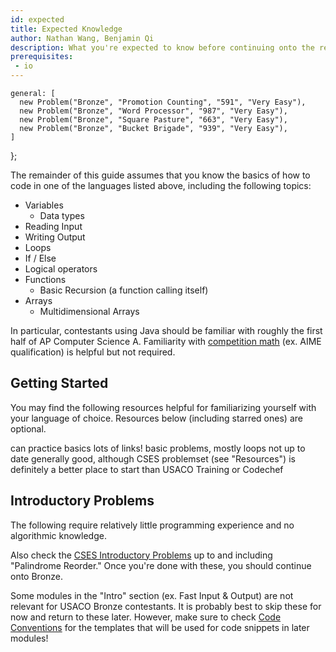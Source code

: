 ```yaml
---
id: expected
title: Expected Knowledge
author: Nathan Wang, Benjamin Qi
description: What you're expected to know before continuing onto the rest of USACO Bronze.
prerequisites:
 - io
---
```



    general: [
      new Problem("Bronze", "Promotion Counting", "591", "Very Easy"),
      new Problem("Bronze", "Word Processor", "987", "Very Easy"),
      new Problem("Bronze", "Square Pasture", "663", "Very Easy"),
      new Problem("Bronze", "Bucket Brigade", "939", "Very Easy"),
    ]
};

The remainder of this guide assumes that you know the basics of how to code in one of the languages listed above, including the following topics:

- Variables
  - Data types
- Reading Input
- Writing Output
- Loops
- If / Else
- Logical operators
- Functions
  - Basic Recursion (a function calling itself)
- Arrays
  - Multidimensional Arrays

In particular, contestants using Java should be familiar with roughly the first half of AP Computer Science A. Familiarity with [competition math](https://github.com/bqi343/USACO/blob/master/Resources/Competition%20Math.md) (ex. AIME qualification) is helpful but not required.

## Getting Started

You may find the following resources helpful for familiarizing yourself with your language of choice. Resources below (including starred ones) are optional.

<Resources>
  <Resource source="CodeSignal" title="Arcade, Interview Practice" url="https://codesignal.com/" starred>can practice basics</Resource>
  <Resource source="Philippines OI" title="Prepare" url="https://noi.ph/prepare/" starred>lots of links!</Resource>
  <Resource source="VPlanet" title="Learn to Code" url="https://www.vplanetcoding.com/course1">basic problems, mostly loops</Resource>
  <Resource source="IOI" title="Getting Started" url="https://ioinformatics.org/page/getting-started/14">not up to date</Resource>
  <Resource source="Quora" title="Joshua Pan - Schedule for Beginners" url="https://www.quora.com/What-is-a-good-schedule-to-follow-for-becoming-better-at-competitive-programming-for-beginners">generally good, although CSES problemset (see "Resources") is definitely a better place to start than USACO Training or Codechef</Resource>
</Resources>

## Introductory Problems

The following require relatively little programming experience and no algorithmic knowledge. 

<Problems problems={problems.general} />

Also check the [CSES Introductory Problems](https://cses.fi/problemset/list/) up to and including "Palindrome Reorder." Once you're done with these, you should continue onto Bronze. 

<Warning>

Some modules in the "Intro" section (ex. Fast Input & Output) are not relevant for USACO Bronze contestants. It is probably best to skip these for now  and return to these later. However, make sure to check [Code Conventions](./code-con) for the templates that will be used for code snippets in later modules!

</Warning>
